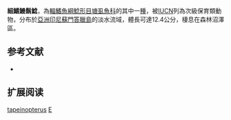 {{Speciesbox
| name = 細鰭鰻鬍鯰
| image = 
| image_width = 260px
| image_caption = 
| status = VU
| status_system = IUCN3.1
| genus = Encheloclarias
| species = tapeinopterus
| authority = [[Bleeker|Bleeker]], 1853
| synonyms = *''Heterobranchus tapeinopterus''<br /><small>Bleeker, 1853</small>
}}

'''細鰭鰻鬍鯰'''，為[[輻鰭魚綱|輻鰭魚綱]][[鯰形目|鯰形目]][[塘虱魚科|塘虱魚科]]的其中一[[種|種]]，被[[IUCN|IUCN]]列為次級保育類動物，分布於[[亞洲|亞洲]][[印尼|印尼]][[蘇門答臘島|蘇門答臘島]]的淡水流域，體長可達12.4公分，棲息在森林沼澤區。

==参考文献==
*{{FishBase_species|genus=Encheloclarias|species=tapeinopterus|year=2012|month=3}}

== 扩展阅读 ==
{{refbegin}}
{{wikispecies-inline|Encheloclarias tapeinopterus|細鰭鰻鬍鯰}}
{{refend}}
{{Taxonbar|from=Q303487}}

[[Category:鰻鬍鯰屬|tapeinopterus]]
[[Category:1853年描述的魚類|E]]